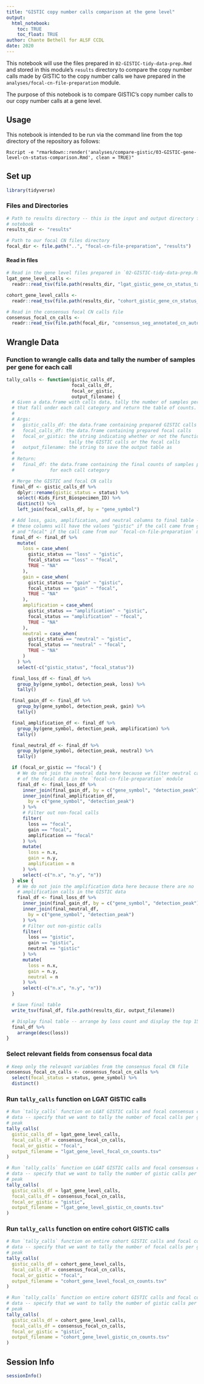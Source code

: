 ```yaml
---
title: "GISTIC copy number calls comparison at the gene level"
output: 
  html_notebook:
    toc: TRUE
    toc_float: TRUE
author: Chante Bethell for ALSF CCDL
date: 2020
---
```


This notebook will use the files prepared in `02-GISTIC-tidy-data-prep.Rmd` and stored in this module's `results` directory to compare the copy number calls made by GISTIC to the copy number calls we have prepared in the `analyses/focal-cn-file-preparation` module.

The purpose of this notebook is to compare GISTIC's copy number calls to our copy number calls at a gene level. 

## Usage

This notebook is intended to be run via the command line from the top directory
of the repository as follows:

```
Rscript -e "rmarkdown::render('analyses/compare-gistic/03-GISTIC-gene-level-cn-status-comparison.Rmd', clean = TRUE)"
```

## Set up

```r
library(tidyverse)
```

### Files and Directories

```r
# Path to results directory -- this is the input and output directory for this
# notebook
results_dir <- "results"

# Path to our focal CN files directory
focal_dir <- file.path("..", "focal-cn-file-preparation", "results")
```

#### Read in files

```r
# Read in the gene level files prepared in `02-GISTIC-tidy-data-prep.Rmd`
lgat_gene_level_calls <-
  readr::read_tsv(file.path(results_dir, "lgat_gistic_gene_cn_status_table.tsv.gz"))

cohort_gene_level_calls <-
  readr::read_tsv(file.path(results_dir, "cohort_gistic_gene_cn_status_table.tsv.gz"))

# Read in the consensus focal CN calls file
consensus_focal_cn_calls <-
  readr::read_tsv(file.path(focal_dir, "consensus_seg_annotated_cn_autosomes.tsv.gz"))
```

## Wrangle Data

### Function to wrangle calls data and tally the number of samples per gene for each call

```r
tally_calls <- function(gistic_calls_df,
                        focal_calls_df,
                        focal_or_gistic,
                        output_filename) {
  # Given a data.frame with calls data, tally the number of samples per gene
  # that fall under each call category and return the table of counts.
  #
  # Args:
  #   gistic_calls_df: the data.frame containing prepared GISTIC calls
  #   focal_calls_df: the data.frame containing prepared focal calls
  #   focal_or_gistic: the string indicating whether or not the function should
  #                    tally the GISTIC calls or the focal calls
  #   output_filename: the string to save the output table as
  #
  # Return:
  #   final_df: the data.frame containing the final counts of samples per gene
  #             for each call category

  # Merge the GISTIC and focal CN calls
  final_df <- gistic_calls_df %>%
    dplyr::rename(gistic_status = status) %>%
    select(-Kids_First_Biospecimen_ID) %>%
    distinct() %>%
    left_join(focal_calls_df, by = "gene_symbol")

  # Add loss, gain, amplification, and neutral columns to final table --
  # these columns will have the values "gistic" if the call came from gistic
  # and "focal" if the call came from our `focal-cn-file-preparation` module
  final_df <- final_df %>%
    mutate(
      loss = case_when(
        gistic_status == "loss" ~ "gistic",
        focal_status == "loss" ~ "focal",
        TRUE ~ "NA"
      ),
      gain = case_when(
        gistic_status == "gain" ~ "gistic",
        focal_status == "gain" ~ "focal",
        TRUE ~ "NA"
      ),
      amplification = case_when(
        gistic_status == "amplification" ~ "gistic",
        focal_status == "amplification" ~ "focal",
        TRUE ~ "NA"
      ),
      neutral = case_when(
        gistic_status == "neutral" ~ "gistic",
        focal_status == "neutral" ~ "focal",
        TRUE ~ "NA"
      )
    ) %>%
    select(-c("gistic_status", "focal_status"))

  final_loss_df <- final_df %>%
    group_by(gene_symbol, detection_peak, loss) %>%
    tally()

  final_gain_df <- final_df %>%
    group_by(gene_symbol, detection_peak, gain) %>%
    tally()

  final_amplification_df <- final_df %>%
    group_by(gene_symbol, detection_peak, amplification) %>%
    tally()

  final_neutral_df <- final_df %>%
    group_by(gene_symbol, detection_peak, neutral) %>%
    tally()

  if (focal_or_gistic == "focal") {
    # We do not join the neutral data here because we filter neutral calls out
    # of the focal data in the `focal-cn-file-preparation` module
    final_df <- final_loss_df %>%
      inner_join(final_gain_df, by = c("gene_symbol", "detection_peak")) %>%
      inner_join(final_amplification_df,
        by = c("gene_symbol", "detection_peak")
      ) %>%
      # Filter out non-focal calls
      filter(
        loss == "focal",
        gain == "focal",
        amplification == "focal"
      ) %>%
      mutate(
        loss = n.x,
        gain = n.y,
        amplification = n
      ) %>%
      select(-c("n.x", "n.y", "n"))
  } else {
    # We do not join the amplification data here because there are no
    # amplification calls in the GISTIC data
    final_df <- final_loss_df %>%
      inner_join(final_gain_df, by = c("gene_symbol", "detection_peak")) %>%
      inner_join(final_neutral_df,
        by = c("gene_symbol", "detection_peak")
      ) %>%
      # Filter out non-gistic calls
      filter(
        loss == "gistic",
        gain == "gistic",
        neutral == "gistic"
      ) %>%
      mutate(
        loss = n.x,
        gain = n.y,
        neutral = n
      ) %>%
      select(-c("n.x", "n.y", "n"))
  }

  # Save final table
  write_tsv(final_df, file.path(results_dir, output_filename))

  # Display final table -- arrange by loss count and display the top 15 rows
  final_df %>%
    arrange(desc(loss))
}
```

### Select relevant fields from consensus focal data

```r
# Keep only the relevant variables from the consensus focal CN file
consensus_focal_cn_calls <- consensus_focal_cn_calls %>%
  select(focal_status = status, gene_symbol) %>%
  distinct()
```

### Run `tally_calls` function on LGAT GISTIC calls

```r
# Run `tally_calls` function on LGAT GISTIC calls and focal consensus calls
# data -- specify that we want to tally the number of focal calls per gene and
# peak
tally_calls(
  gistic_calls_df = lgat_gene_level_calls,
  focal_calls_df = consensus_focal_cn_calls,
  focal_or_gistic = "focal",
  output_filename = "lgat_gene_level_focal_cn_counts.tsv"
)

# Run `tally_calls` function on LGAT GISTIC calls and focal consensus calls
# data -- specify that we want to tally the number of gistic calls per gene and
# peak
tally_calls(
  gistic_calls_df = lgat_gene_level_calls,
  focal_calls_df = consensus_focal_cn_calls,
  focal_or_gistic = "gistic",
  output_filename = "lgat_gene_level_gistic_cn_counts.tsv"
)
```

### Run `tally_calls` function on entire cohort GISTIC calls

```r
# Run `tally_calls` function on entire cohort GISTIC calls and focal consensus calls
# data -- specify that we want to tally the number of focal calls per gene and
# peak
tally_calls(
  gistic_calls_df = cohort_gene_level_calls,
  focal_calls_df = consensus_focal_cn_calls,
  focal_or_gistic = "focal",
  output_filename = "cohort_gene_level_focal_cn_counts.tsv"
)

# Run `tally_calls` function on entire cohort GISTIC calls and focal consensus calls
# data -- specify that we want to tally the number of gistic calls per gene and
# peak
tally_calls(
  gistic_calls_df = cohort_gene_level_calls,
  focal_calls_df = consensus_focal_cn_calls,
  focal_or_gistic = "gistic",
  output_filename = "cohort_gene_level_gistic_cn_counts.tsv"
)
```

## Session Info

```r
sessionInfo()
```


